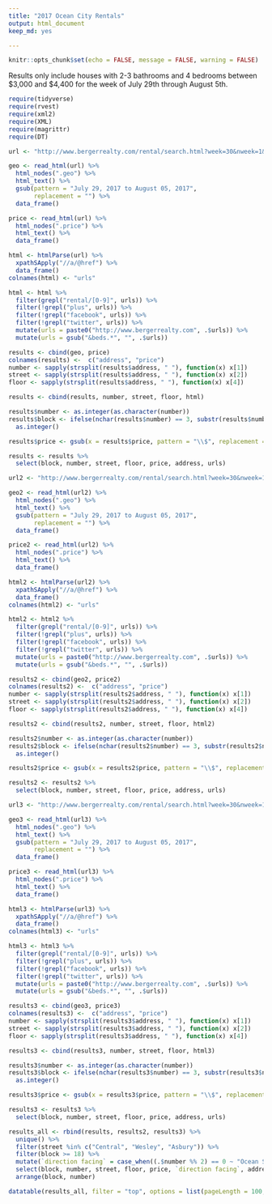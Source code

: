 ```yaml
---
title: "2017 Ocean City Rentals"
output: html_document
keep_md: yes

---
```


```r
knitr::opts_chunk$set(echo = FALSE, message = FALSE, warning = FALSE)
```

Results only include houses with 2-3 bathrooms and 4 bedrooms between $3,000 and $4,400 for the week of July 29th through August 5th.

```r
require(tidyverse)
require(rvest)
require(xml2)
require(XML)
require(magrittr)
require(DT)

url <- "http://www.bergerrealty.com/rental/search.html?week=30&nweek=1&beds=7&bath=4&ulimit=0&minprice=2999&maxprice=3501&sortby=1&limit=100&year=2017"

geo <- read_html(url) %>%
  html_nodes(".geo") %>%
  html_text() %>%
  gsub(pattern = "July 29, 2017 to August 05, 2017", 
       replacement = "") %>%
  data_frame()

price <- read_html(url) %>%
  html_nodes(".price") %>%
  html_text() %>%
  data_frame() 

html <- htmlParse(url) %>%
  xpathSApply("//a/@href") %>%
  data_frame()
colnames(html) <- "urls"

html <- html %>%
  filter(grepl("rental/[0-9]", urls)) %>%
  filter(!grepl("plus", urls)) %>%
  filter(!grepl("facebook", urls)) %>%
  filter(!grepl("twitter", urls)) %>%
  mutate(urls = paste0("http://www.bergerrealty.com", .$urls)) %>%
  mutate(urls = gsub("&beds.*", "", .$urls))

results <- cbind(geo, price) 
colnames(results) <-  c("address", "price")
number <- sapply(strsplit(results$address, " "), function(x) x[1])
street <- sapply(strsplit(results$address, " "), function(x) x[2])
floor <- sapply(strsplit(results$address, " "), function(x) x[4])

results <- cbind(results, number, street, floor, html)

results$number <- as.integer(as.character(number))
results$block <- ifelse(nchar(results$number) == 3, substr(results$number, 1,1), substr(results$number, 1,2)) %>%
  as.integer()

results$price <- gsub(x = results$price, pattern = "\\$", replacement = "") %>% as.numeric()

results <- results %>%
  select(block, number, street, floor, price, address, urls)

url2 <- "http://www.bergerrealty.com/rental/search.html?week=30&nweek=1&beds=7&bath=4&ulimit=0&minprice=3501&maxprice=4001&sortby=1&limit=100&year=2017"

geo2 <- read_html(url2) %>%
  html_nodes(".geo") %>%
  html_text() %>%
  gsub(pattern = "July 29, 2017 to August 05, 2017", 
       replacement = "") %>%
  data_frame()

price2 <- read_html(url2) %>%
  html_nodes(".price") %>%
  html_text() %>%
  data_frame() 

html2 <- htmlParse(url2) %>%
  xpathSApply("//a/@href") %>%
  data_frame()
colnames(html2) <- "urls"

html2 <- html2 %>%
  filter(grepl("rental/[0-9]", urls)) %>%
  filter(!grepl("plus", urls)) %>%
  filter(!grepl("facebook", urls)) %>%
  filter(!grepl("twitter", urls)) %>%
  mutate(urls = paste0("http://www.bergerrealty.com", .$urls)) %>%
  mutate(urls = gsub("&beds.*", "", .$urls))

results2 <- cbind(geo2, price2) 
colnames(results2) <-  c("address", "price")
number <- sapply(strsplit(results2$address, " "), function(x) x[1])
street <- sapply(strsplit(results2$address, " "), function(x) x[2])
floor <- sapply(strsplit(results2$address, " "), function(x) x[4])

results2 <- cbind(results2, number, street, floor, html2)

results2$number <- as.integer(as.character(number))
results2$block <- ifelse(nchar(results2$number) == 3, substr(results2$number, 1,1), substr(results2$number, 1,2)) %>%
  as.integer()

results2$price <- gsub(x = results2$price, pattern = "\\$", replacement = "") %>% as.numeric()

results2 <- results2 %>%
  select(block, number, street, floor, price, address, urls)

url3 <- "http://www.bergerrealty.com/rental/search.html?week=30&nweek=1&beds=7&bath=4&ulimit=0&minprice=4001&maxprice=4401&sortby=1&limit=100&year=2017"

geo3 <- read_html(url3) %>%
  html_nodes(".geo") %>%
  html_text() %>%
  gsub(pattern = "July 29, 2017 to August 05, 2017", 
       replacement = "") %>%
  data_frame()

price3 <- read_html(url3) %>%
  html_nodes(".price") %>%
  html_text() %>%
  data_frame() 

html3 <- htmlParse(url3) %>%
  xpathSApply("//a/@href") %>%
  data_frame()
colnames(html3) <- "urls"

html3 <- html3 %>%
  filter(grepl("rental/[0-9]", urls)) %>%
  filter(!grepl("plus", urls)) %>%
  filter(!grepl("facebook", urls)) %>%
  filter(!grepl("twitter", urls)) %>%
  mutate(urls = paste0("http://www.bergerrealty.com", .$urls)) %>%
  mutate(urls = gsub("&beds.*", "", .$urls))

results3 <- cbind(geo3, price3) 
colnames(results3) <-  c("address", "price")
number <- sapply(strsplit(results3$address, " "), function(x) x[1])
street <- sapply(strsplit(results3$address, " "), function(x) x[2])
floor <- sapply(strsplit(results3$address, " "), function(x) x[4])

results3 <- cbind(results3, number, street, floor, html3)

results3$number <- as.integer(as.character(number))
results3$block <- ifelse(nchar(results3$number) == 3, substr(results3$number, 1,1), substr(results3$number, 1,2)) %>%
  as.integer()

results3$price <- gsub(x = results3$price, pattern = "\\$", replacement = "") %>% as.numeric()

results3 <- results3 %>%
  select(block, number, street, floor, price, address, urls)

results_all <- rbind(results, results2, results3) %>%
  unique() %>%
  filter(street %in% c("Central", "Wesley", "Asbury")) %>%
  filter(block >= 18) %>%
  mutate(`direction facing` = case_when((.$number %% 2) == 0 ~ "Ocean Side", (.$number %% 2) == 1 ~ "Bay Side")) %>%
  select(block, number, street, floor, price, `direction facing`, address, urls) %>%
  arrange(block, number) 

datatable(results_all, filter = "top", options = list(pageLength = 100, autoWidth = FALSE))
```
